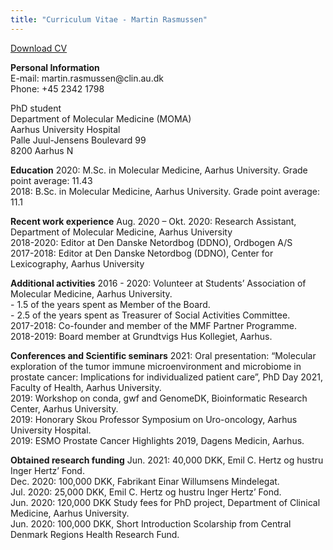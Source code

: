 ```yaml
---
title: "Curriculum Vitae - Martin Rasmussen"
---
```


<a href="CV.pdf#" class="download" title="Download CV as PDF">Download CV</a>			

**Personal Information**  
E-mail: martin.rasmussen@clin.au.dk\
Phone: +45 2342 1798 \

PhD student\
Department of Molecular Medicine (MOMA)\
Aarhus University Hospital\
Palle Juul-Jensens Boulevard 99\
8200 Aarhus N\

**Education**
2020: M.Sc. in Molecular Medicine, Aarhus University. Grade point average: 11.43\
2018: B.Sc. in Molecular Medicine, Aarhus University. Grade point average: 11.1 \

**Recent work experience**
Aug. 2020 – Okt. 2020: Research Assistant, Department of Molecular Medicine, Aarhus University\
2018-2020: Editor at Den Danske Netordbog (DDNO), Ordbogen A/S\
2017-2018: Editor at Den Danske Netordbog (DDNO), Center for Lexicography, Aarhus University\

**Additional activities**
2016 - 2020: Volunteer at Students’ Association of Molecular Medicine, Aarhus University.\
- 1.5 of the years spent as Member of the Board.\
- 2.5 of the years spent as Treasurer of Social Activities Committee.\
2017-2018: Co-founder and member of the MMF Partner Programme.\
2018-2019: Board member at Grundtvigs Hus Kollegiet, Aarhus.\

**Conferences and Scientific seminars**
2021: Oral presentation: “Molecular exploration of the tumor immune microenvironment and microbiome in prostate cancer: Implications for individualized patient care”, PhD Day 2021, Faculty of Health, Aarhus University.\
2019: Workshop on conda, gwf and GenomeDK, Bioinformatic Research Center, Aarhus University.\
2019: Honorary Skou Professor Symposium on Uro-oncology, Aarhus University Hospital.\
2019: ESMO Prostate Cancer Highlights 2019, Dagens Medicin, Aarhus.\

**Obtained research funding**
Jun. 2021: 40,000 DKK, Emil C. Hertz og hustru Inger Hertz’ Fond.\
Dec. 2020: 100,000 DKK, Fabrikant Einar Willumsens Mindelegat.\
Jul. 2020: 25,000 DKK, Emil C. Hertz og hustru Inger Hertz’ Fond.\
Jun. 2020: 120,000 DKK Study fees for PhD project, Department of Clinical Medicine, Aarhus University.\
Jun. 2020: 100,000 DKK, Short Introduction Scolarship from Central Denmark Regions Health Research Fund.\